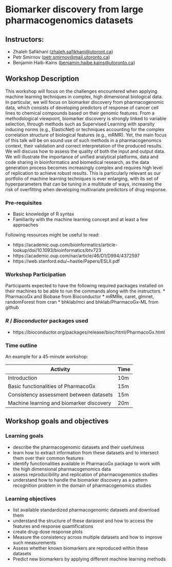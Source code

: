 # Biomarker discovery from large pharmacogenomics datasets

## Instructors:
* Zhaleh Safikhani (<zhaleh.safikhani@utoront.ca>)
* Petr Smirnov (<petr.smirnov@mail.utoronto.ca>)
* Benjamin Haib-Kains (<benjamin.haibe.kains@utoronto.ca>)

## Workshop Description

This workshop will focus on the challenges encountered when applying machine learning techniques in complex, high dimensional biological data. In particular, we will focus on biomarker discovery from pharmacogenomic data, which consists of developing predictors of response of cancer cell lines to chemical compounds based on their genomic features. From a methodological viewpoint, biomarker discovery is strongly linked to variable selection, through methods such as Supervised Learning with sparsity inducing norms (e.g., ElasticNet) or techniques accounting for the complex correlation structure of biological features (e.g., mRMR). Yet, the main focus of this talk will be on sound use of such methods in a pharmacogenomics context, their validation and correct interpretation of the produced results. We will discuss how to assess the quality of both the input and output data. We will illustrate the importance of unified analytical platforms, data and code sharing in bioinformatics and biomedical research, as the data generation process becomes increasingly complex and requires high level of replication to achieve robust results. This is particularly relevant as our portfolio of machine learning techniques is ever enlarging, with its set of hyperparameters that can be tuning in a multitude of ways, increasing the risk of overfitting when developing multivariate predictors of drug response.

### Pre-requisites

* Basic knowledge of R syntax
* Familiarity with the machine learning concept and at least a  few approaches

Following resources might be useful to read:

* https://academic.oup.com/bioinformatics/article-lookup/doi/10.1093/bioinformatics/btv723
* https://academic.oup.com/nar/article/46/D1/D994/4372597
* https://web.stanford.edu/~hastie/Papers/ESLII.pdf


### Workshop Participation

Participants expected to have the following required packages installed on their machines to be able to run the commands along with the instructors.
* PharmacoGx and Biobase from Bioconductor
* mRMRe, caret, glmnet, randomForest from cran
* bhklab/mci and bhklab/PharmacoGx-ML from github

### _R_ / _Bioconductor_ packages used

* https://bioconductor.org/packages/release/bioc/html/PharmacoGx.html


### Time outline

An example for a 45-minute workshop:

| Activity                                    | Time |
|---------------------------------------------|------|
| Introduction                                | 10m  |
| Basic functionalities of PharmacoGx         | 15m  |
| Consistency assessment between datasets     | 15m  |
| Machine learning and biomarker discovery     | 20m  |

## Workshop goals and objectives

### Learning goals

* describe the pharmacogenomic datasets and their usefulness
* learn how to extract information from these datasets and to intersect them over their common features
* identify functionalities available in PharmacoGx package to work with the high dimensional pharmacogenomics data
* assess reproducibility and replication of pharmacogenomics studies
* understand how to handle the biomarker discovery as a pattern recognition problem in the domain of pharmacogenomics studies

### Learning objectives

* list available standardized pharmacogenomic datasets and download them
* understand the structure of these darasest and how to access the features and response quantifications
* create drug-dose response plots
* Measure the consistency across multiple datasets and how to improve such measurements
* Assess whether known biomarkers are reproduced within these datasets 
* Predict new biomarkers by applying different machine learning methods